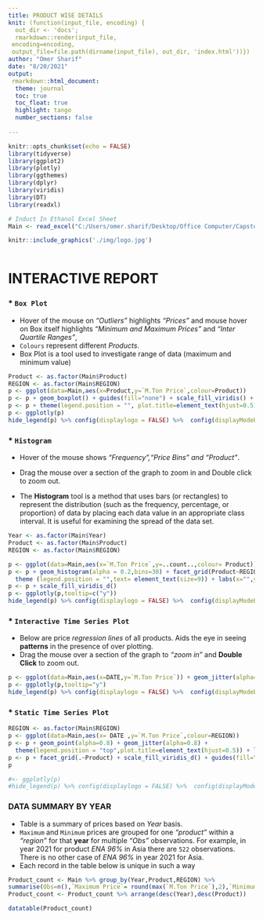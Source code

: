```yaml
---
title: PRODUCT WISE DETAILS 
knit: (function(input_file, encoding) {
  out_dir <- 'docs';
  rmarkdown::render(input_file,
 encoding=encoding,
 output_file=file.path(dirname(input_file), out_dir, 'index.html'))})
author: "Omer Sharif"
date: "8/20/2021"
output: 
 rmarkdown::html_document:
  theme: journal
  toc: true
  toc_float: true
  highlight: tango
  number_sections: false
    
---
```


```r
knitr::opts_chunk$set(echo = FALSE)
library(tidyverse)
library(ggplot2)
library(plotly)
library(ggthemes)
library(dplyr)
library(viridis)
library(DT)
library(readxl)

# Induct In Ethanol Excel Sheet
Main <- read_excel("C:/Users/omer.sharif/Desktop/Office Computer/Capstone/R Codes/Ethanol Dashboard/Jul 2021/Main.xlsm")

```


```r


knitr::include_graphics('./img/logo.jpg')



```


# INTERACTIVE REPORT

### * `Box Plot`

* Hover of the mouse on _"Outliers"_ highlights _"Prices"_ and mouse hover on Box itself highlights _"Minimum and Maximum Prices"_ and _"Inter Quartile Ranges"_,
* `Colours` represent different _Products_.
* Box Plot is a tool used to investigate range of data (maximum and minimum value)

```r
Product <- as.factor(Main$Product)
REGION <- as.factor(Main$REGION)
p <- ggplot(data=Main,aes(x=Product,y=`M.Ton Price`,colour=Product))
p <- p + geom_boxplot() + guides(fill="none") + scale_fill_viridis() + coord_flip()
p <- p + theme(legend.position = "", plot.title=element_text(hjust=0.5),axis.title.x=element_blank(),axis.text.x=element_blank(),axis.ticks.x=element_blank())+labs(x="",y="",title="") + facet_grid(.~REGION,scales="free") 
p <- ggplotly(p) 
hide_legend(p) %>% config(displaylogo = FALSE) %>%  config(displayModeBar = FALSE)


```

### * `Histogram`

* Hover of the mouse shows _"Frequency","Price Bins" and "Product"_.

* Drag the mouse over a section of the graph to zoom in and Double click to zoom out. 

* The **Histogram** tool is a method that uses bars (or rectangles) to represent the distribution (such as the frequency, percentage, or proportion) of data by placing each data value in an appropriate class interval. It is useful for examining the spread of the data set.

```r
Year <- as.factor(Main$Year)
Product <- as.factor(Main$Product)
REGION <- as.factor(Main$REGION)

p <- ggplot(data=Main,aes(x=`M.Ton Price`,y=..count..,colour= Product))
p <- p + geom_histogram(alpha = 0.2,bins=30) + facet_grid(Product~REGION) + 
  theme (legend.position = "",text= element_text(size=9)) + labs(x="",y="") 
p <- p + scale_fill_viridis_d() 
p <- ggplotly(p,tooltip=c("y")) 
hide_legend(p) %>% config(displaylogo = FALSE) %>%  config(displayModeBar = FALSE)

```

### * `Interactive Time Series Plot`

* Below are price _regression lines_ of all products. Aids the eye in seeing **patterns** in the presence of over plotting.  
* Drag the mouse over a section of the graph to _"zoom in"_ and **Double Click** to zoom out.

```r
p <- ggplot(data=Main,aes(x=DATE,y=`M.Ton Price`)) + geom_jitter(alpha=0.2) + geom_smooth(method = "lm", formula = y ~ splines::bs(x, 3),se=FALSE,size=1) + facet_grid(Product~.) + labs(x="",y="") + theme(text= element_text(size=9))
p <- ggplotly(p,tooltip="y")
hide_legend(p) %>% config(displaylogo = FALSE) %>%  config(displayModeBar = FALSE)

```



### * `Static Time Series Plot`

```r

REGION <- as.factor(Main$REGION)
p <- ggplot(data=Main,aes(x= DATE ,y=`M.Ton Price`,colour=REGION))
p <- p + geom_point(alpha=0.8) + geom_jitter(alpha=0.8) +
  theme(legend.position = "top",plot.title=element_text(hjust=0.5)) + labs(title="",x="",y="")
p <- p + facet_grid(.~Product) + scale_fill_viridis_d() + guides(fill="none") 
p 

#<- ggplotly(p) 
#hide_legend(p) %>% config(displaylogo = FALSE) %>%  config(displayModeBar = FALSE) 
```

### DATA SUMMARY BY YEAR

* Table is a summary of prices based on _Year_ basis.
* `Maximum` and `Minimum` prices are grouped for one _"product"_ within a _"region"_ for that **year** for multiple _"Obs"_ observations. For example, in year 2021 for product _ENA 96%_ in Asia there are `522` observations. There is no other case of _ENA 96%_ in year 2021 for Asia.
* Each record in the table below is unique in such a way


```r
Product_count <- Main %>% group_by(Year,Product,REGION) %>%
summarise(Obs=n(),`Maximum Price`= round(max(`M.Ton Price`),2),`Minimum Price`=round(min(`M.Ton Price`),2))
Product_count <- Product_count %>% arrange(desc(Year),desc(Product))

datatable(Product_count)

```







